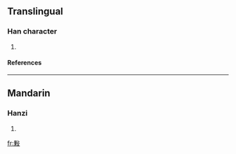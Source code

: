 ==Translingual==
===Han character===
{{Han char|rn=66|rad=攴|as=08|sn=12|four=6194<sub>7</sub>|canj=田木卜水 (WDYE)}}
# {{defn|Han|sort=攴08}}
====References====
{{Han ref|kx=0473.020|dkj=13270|dj=0826.050|hdz=21464.090|uh=6564|ud=25956|bh=D975|bd=55669}}

----
==Mandarin==
===Hanzi===
{{cmn-hanzi|pin=[[diāo]] (diao1), [[dūi]] (dui1), [[duì]] (dui4), [[kě]] (ke3), [[tuán]] (tuan2), [[tún]] (tun2)|wg=tiao<sup>1</sup>, tui<sup>1</sup>, tui<sup>4</sup>, k'o<sup>3</sup>, t'uan<sup>2</sup>, t'un<sup>2</sup>}}
# {{defn|Mandarin}}

[[fr:敤]]
